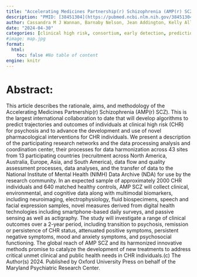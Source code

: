 ```yaml
---
title: "Accelerating Medicines Partnership(r) Schizophrenia (AMP(r) SCZ): Rationale and Study Design of the Largest Global Prospective Cohort Study of Clinical High Risk for Psychosis"
description: "PMID: [38451304](https://pubmed.ncbi.nlm.nih.gov/38451304/){target='_blank'}    DOI: [10.1093/schbul/sbae011](https://doi.org/10.1093/schbul/sbae011){target='_blank'}"
author: Cassandra M J Wannan, Barnaby Nelson, Jean Addington, Kelly Allott, Alan Anticevic, Celso Arango, Justin T Baker, Carrie E Bearden, Tashrif Billah, Sylvain Bouix, Matthew R Broome, Kate Buccilli, Kristin S Cadenhead, Monica E Calkins, Tyrone D Cannon, Guillermo Cecci, Eric Yu Hai Chen, Kang Ik K Cho, Jimmy Choi, Scott R Clark, Michael J Coleman, Philippe Conus, Cheryl M Corcoran, Barbara A Cornblatt, Covadonga M Diaz-Caneja, ... ...
date: "2024-04-30"
categories: [clinical high risk, consortium, early detection, prediction, prevention, psychosis]
#image: map.jpg
format:
  html:
    toc: false #No table of content
engine: knitr
---
```


# Abstract:

This article describes the rationale, aims, and methodology of the Accelerating Medicines Partnership(r) Schizophrenia (AMP(r) SCZ). This is the largest international collaboration to date that will develop algorithms to predict trajectories and outcomes of individuals at clinical high risk (CHR) for psychosis and to advance the development and use of novel pharmacological interventions for CHR individuals. We present a description of the participating research networks and the data processing analysis and coordination center, their processes for data harmonization across 43 sites from 13 participating countries (recruitment across North America, Australia, Europe, Asia, and South America), data flow and quality assessment processes, data analyses, and the transfer of data to the National Institute of Mental Health (NIMH) Data Archive (NDA) for use by the research community. In an expected sample of approximately 2000 CHR individuals and 640 matched healthy controls, AMP SCZ will collect clinical, environmental, and cognitive data along with multimodal biomarkers, including neuroimaging, electrophysiology, fluid biospecimens, speech and facial expression samples, novel measures derived from digital health technologies including smartphone-based daily surveys, and passive sensing as well as actigraphy. The study will investigate a range of clinical outcomes over a 2-year period, including transition to psychosis, remission or persistence of CHR status, attenuated positive symptoms, persistent negative symptoms, mood and anxiety symptoms, and psychosocial functioning. The global reach of AMP SCZ and its harmonized innovative methods promise to catalyze the development of new treatments to address critical unmet clinical and public health needs in CHR individuals.(c) The Author(s) 2024. Published by Oxford University Press on behalf of the Maryland Psychiatric Research Center.
        
